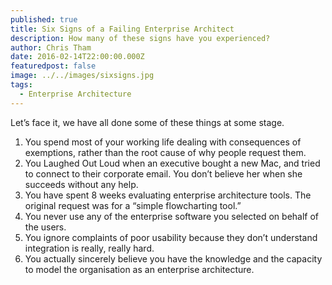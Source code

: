 ```yaml
---
published: true
title: Six Signs of a Failing Enterprise Architect
description: How many of these signs have you experienced?
author: Chris Tham
date: 2016-02-14T22:00:00.000Z
featuredpost: false
image: ../../images/sixsigns.jpg
tags:
  - Enterprise Architecture
---
```

Let’s face it, we have all done some of these things at some stage.

1. You spend most of your working life dealing with consequences of exemptions, rather than the root cause of why people request them.
2. You Laughed Out Loud when an executive bought a new Mac, and tried to connect to their corporate email. You don’t believe her when she succeeds without any help.
3. You have spent 8 weeks evaluating enterprise architecture tools. The original request was for a “simple flowcharting tool.”
4. You never use any of the enterprise software you selected on behalf of the users.
5. You ignore complaints of poor usability because they don’t understand integration is really, really hard.
6. You actually sincerely believe you have the knowledge and the capacity to model the organisation as an enterprise architecture.

